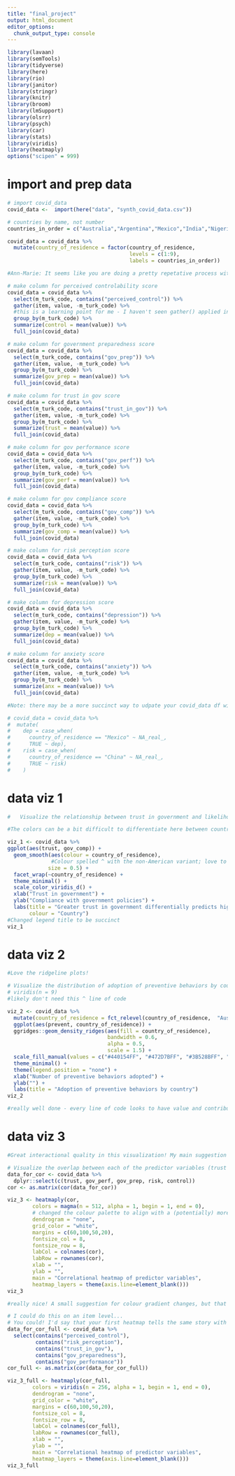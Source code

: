```yaml
---
title: "final_project"
output: html_document
editor_options: 
  chunk_output_type: console
---
```


```r
library(lavaan)
library(semTools)
library(tidyverse)
library(here)
library(rio)
library(janitor)
library(stringr)
library(knitr)
library(broom)
library(lmSupport)
library(olsrr)
library(psych)
library(car)
library(stats)
library(viridis)
library(heatmaply)
options("scipen" = 999)
```

# import and prep data
```r
# import covid_data
covid_data <-  import(here("data", "synth_covid_data.csv"))
```

```r
# countries by name, not number
countries_in_order = c("Australia","Argentina","Mexico","India","Nigeria","Egypt","China","Saudi Arabia","USA")

covid_data = covid_data %>%
  mutate(country_of_residence = factor(country_of_residence, 
                                       levels = c(1:9),
                                       labels = countries_in_order))
```

```r

#Ann-Marie: It seems like you are doing a pretty repetative process with these columns, and I think it would be possible to use something like lapply or something similar to create a function that you could then use iteratively for each of these variables

# make column for perceived controlability score
covid_data = covid_data %>%
  select(m_turk_code, contains("perceived_control")) %>%
  gather(item, value, -m_turk_code) %>%
  #this is a learning point for me - I haven't seen gather() applied in this way. I think I know what it's doing... but I'll look at the documentation some more to solidify my own learning here.
  group_by(m_turk_code) %>%
  summarize(control = mean(value)) %>%
  full_join(covid_data)

# make column for government preparedness score
covid_data = covid_data %>%
  select(m_turk_code, contains("gov_prep")) %>%
  gather(item, value, -m_turk_code) %>%
  group_by(m_turk_code) %>%
  summarize(gov_prep = mean(value)) %>%
  full_join(covid_data)

# make column for trust in gov score
covid_data = covid_data %>%
  select(m_turk_code, contains("trust_in_gov")) %>%
  gather(item, value, -m_turk_code) %>%
  group_by(m_turk_code) %>%
  summarize(trust = mean(value)) %>%
  full_join(covid_data)

# make column for gov performance score
covid_data = covid_data %>%
  select(m_turk_code, contains("gov_perf")) %>%
  gather(item, value, -m_turk_code) %>%
  group_by(m_turk_code) %>%
  summarize(gov_perf = mean(value)) %>%
  full_join(covid_data)

# make column for gov compliance score
covid_data = covid_data %>%
  select(m_turk_code, contains("gov_comp")) %>%
  gather(item, value, -m_turk_code) %>%
  group_by(m_turk_code) %>%
  summarize(gov_comp = mean(value)) %>%
  full_join(covid_data)

# make column for risk perception score
covid_data = covid_data %>%
  select(m_turk_code, contains("risk")) %>%
  gather(item, value, -m_turk_code) %>%
  group_by(m_turk_code) %>%
  summarize(risk = mean(value)) %>%
  full_join(covid_data)

# make column for depression score
covid_data = covid_data %>%
  select(m_turk_code, contains("depression")) %>%
  gather(item, value, -m_turk_code) %>%
  group_by(m_turk_code) %>%
  summarize(dep = mean(value)) %>%
  full_join(covid_data)

# make column for anxiety score
covid_data = covid_data %>%
  select(m_turk_code, contains("anxiety")) %>%
  gather(item, value, -m_turk_code) %>%
  group_by(m_turk_code) %>%
  summarize(anx = mean(value)) %>%
  full_join(covid_data)

#Note: there may be a more succinct way to udpate your covid_data df without needing to individually select(), gather(), group(), summarize(), and then full_join() it. Becuase of my own unfamiliarity with your approach using the gather() function, I didn't dig too far into condensing this for you. Also, there may not be a more efficient way to do it; I'm unsure.

# covid_data = covid_data %>%
#  mutate(
#    dep = case_when(
#      country_of_residence == "Mexico" ~ NA_real_,
#      TRUE ~ dep), 
#    risk = case_when(
#      country_of_residence == "China" ~ NA_real_,
#      TRUE ~ risk)
#    )

```

# data viz 1

```r
#	Visualize the relationship between trust in government and likelihood of compliance with government policies, introducing country as a third variable. I think this would work well as a line plot or scatterplot, with different countries in different colors.

#The colors can be a bit difficult to differentiate here between countries; I might switch them up to appear more different. Also, you could change the color of the confidence interval to be a lighter hue that matches each line. I'm not sure if the legend provides additional information since each graph is labeled separately. 

viz_1 <- covid_data %>% 
ggplot(aes(trust, gov_comp)) +
  geom_smooth(aes(colour = country_of_residence),
              #Colour spelled ^ with the non-American variant; love to see it!
             size = 0.5) +
  facet_wrap(~country_of_residence) +
  theme_minimal() +
  scale_color_viridis_d() +
  xlab("Trust in government") +
  ylab("Compliance with government policies") +
  labs(title = "Greater trust in government differentially predicts higher compliance",
       colour = "Country")
#Changed legend title to be succinct
viz_1
```

# data viz 2
```r
#Love the ridgeline plots! 

# Visualize the distribution of adoption of preventive behaviors by country. I think this would work well as a ridgeline plot or boxplots. 
# viridis(n = 9)
#likely don't need this ^ line of code

viz_2 <- covid_data %>% 
  mutate(country_of_residence = fct_relevel(country_of_residence,  "Australia", "USA", "Argentina", "Saudi Arabia", "Mexico", "Egypt", "China", "Nigeria", "India")) %>%
  ggplot(aes(prevent, country_of_residence)) +
  ggridges::geom_density_ridges(aes(fill = country_of_residence),
                                bandwidth = 0.6,
                                alpha = 0.5,
                                scale = 1.5) +
  scale_fill_manual(values = c("#440154FF", "#472D7BFF", "#3B528BFF", "#2C728EFF", "#21908CFF", "#27AD81FF", "#5DC863FF", "#AADC32FF", "#FDE725FF")) +
  theme_minimal() +
  theme(legend.position = "none") +
  xlab("Number of preventive behaviors adopted") +
  ylab("") +
  labs(title = "Adoption of preventive behaviors by country")
viz_2

#really well done - every line of code looks to have value and contribute to an awesome viz. My only point of improvement wasn't super related to the viz - it was just extraneous code
```

# data viz 3
```r
#Great interactional quality in this visualization! My main suggestion would be to fix the variable names and maybe make them a little bigger. 

# Visualize the overlap between each of the predictor variables (trust in gov/perception of gov preparedness/perception of gov performance/risk perception/perceived controllability). I think this would work well as a heatmap or correlogram.
data_for_cor <- covid_data %>% 
  dplyr::select(c(trust, gov_perf, gov_prep, risk, control))
cor <- as.matrix(cor(data_for_cor))

viz_3 <- heatmaply(cor, 
        colors = magma(n = 512, alpha = 1, begin = 1, end = 0),
        # changed the colour palette to align with a (potentially) more intuitive gradient and increased the n size to sample a large amount of colours such that small differences in correlations are detectable
        dendrogram = "none",
        grid_color = "white",
        margins = c(60,100,50,20),
        fontsize_col = 8,
        fontsize_row = 8, 
        labCol = colnames(cor),
        labRow = rownames(cor),
        xlab = "", 
        ylab = "",
        main = "Correlational heatmap of predictor variables",
        heatmap_layers = theme(axis.line=element_blank()))
viz_3

#really nice! A small suggestion for colour gradient changes, but that's it

# I could do this on an item level...
# You could! I'd say that your first heatmap tells the same story with less units to keep track of in a correlation matrix. 
data_for_cor_full <- covid_data %>%
  select(contains("perceived_control"),
         contains("risk_perception"),
         contains("trust_in_gov"),
         contains("gov_preparedness"),
         contains("gov_performance"))
cor_full <- as.matrix(cor(data_for_cor_full))

viz_3_full <- heatmaply(cor_full, 
        colors = viridis(n = 256, alpha = 1, begin = 1, end = 0),
        dendrogram = "none",
        grid_color = "white",
        margins = c(60,100,50,20),
        fontsize_col = 8,
        fontsize_row = 8, 
        labCol = colnames(cor_full),
        labRow = rownames(cor_full),
        xlab = "", 
        ylab = "",
        main = "Correlational heatmap of predictor variables",
        heatmap_layers = theme(axis.line=element_blank()))
viz_3_full

```


